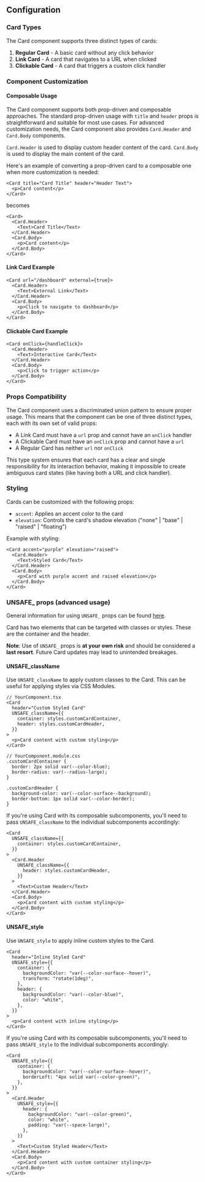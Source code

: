## Configuration

### Card Types

The Card component supports three distinct types of cards:

1. **Regular Card** - A basic card without any click behavior
2. **Link Card** - A card that navigates to a URL when clicked
3. **Clickable Card** - A card that triggers a custom click handler

### Component Customization

#### Composable Usage

The Card component supports both prop-driven and composable approaches. The
standard prop-driven usage with `title` and `header` props is straightforward
and suitable for most use cases. For advanced customization needs, the Card
component also provides `Card.Header` and `Card.Body` components.

`Card.Header` is used to display custom header content of the card. `Card.Body`
is used to display the main content of the card.

Here's an example of converting a prop-driven card to a composable one when more
customization is needed:

```tsx
<Card title="Card Title" header="Header Text">
  <p>Card content</p>
</Card>
```

becomes

```tsx
<Card>
  <Card.Header>
    <Text>Card Title</Text>
  </Card.Header>
  <Card.Body>
    <p>Card content</p>
  </Card.Body>
</Card>
```

#### Link Card Example

```tsx
<Card url="/dashboard" external={true}>
  <Card.Header>
    <Text>External Link</Text>
  </Card.Header>
  <Card.Body>
    <p>Click to navigate to dashboard</p>
  </Card.Body>
</Card>
```

#### Clickable Card Example

```tsx
<Card onClick={handleClick}>
  <Card.Header>
    <Text>Interactive Card</Text>
  </Card.Header>
  <Card.Body>
    <p>Click to trigger action</p>
  </Card.Body>
</Card>
```

### Props Compatibility

The Card component uses a discriminated union pattern to ensure proper usage.
This means that the component can be one of three distinct types, each with its
own set of valid props:

- A Link Card must have a `url` prop and cannot have an `onClick` handler
- A Clickable Card must have an `onClick` prop and cannot have a `url`
- A Regular Card has neither `url` nor `onClick`

This type system ensures that each card has a clear and single responsibility
for its interaction behavior, making it impossible to create ambiguous card
states (like having both a URL and click handler).

### Styling

Cards can be customized with the following props:

- `accent`: Applies an accent color to the card
- `elevation`: Controls the card's shadow elevation ("none" | "base" | "raised"
  | "floating")

Example with styling:

```tsx
<Card accent="purple" elevation="raised">
  <Card.Header>
    <Text>Styled Card</Text>
  </Card.Header>
  <Card.Body>
    <p>Card with purple accent and raised elevation</p>
  </Card.Body>
</Card>
```

### UNSAFE\_ props (advanced usage)

General information for using `UNSAFE_` props can be found
[here](/guides/customizing-components).

Card has two elements that can be targeted with classes or styles. These are the
container and the header.

**Note**: Use of `UNSAFE_` props is **at your own risk** and should be
considered a **last resort**. Future Card updates may lead to unintended
breakages.

#### UNSAFE_className

Use `UNSAFE_className` to apply custom classes to the Card. This can be useful
for applying styles via CSS Modules.

```tsx
// YourComponent.tsx
<Card
  header="Custom Styled Card"
  UNSAFE_className={{
    container: styles.customCardContainer,
    header: styles.customCardHeader,
  }}
>
  <p>Card content with custom styling</p>
</Card>

// YourComponent.module.css
.customCardContainer {
  border: 2px solid var(--color-blue);
  border-radius: var(--radius-large);
}

.customCardHeader {
  background-color: var(--color-surface--background);
  border-bottom: 1px solid var(--color-border);
}
```

If you're using Card with its composable subcomponents, you'll need to pass
`UNSAFE_className` to the individual subcomponents accordingly:

```tsx
<Card
  UNSAFE_className={{
    container: styles.customCardContainer,
  }}
>
  <Card.Header
    UNSAFE_className={{
      header: styles.customCardHeader,
    }}
  >
    <Text>Custom Header</Text>
  </Card.Header>
  <Card.Body>
    <p>Card content with custom styling</p>
  </Card.Body>
</Card>
```

#### UNSAFE_style

Use `UNSAFE_style` to apply inline custom styles to the Card.

```tsx
<Card
  header="Inline Styled Card"
  UNSAFE_style={{
    container: {
      backgroundColor: "var(--color-surface--hover)",
      transform: "rotate(1deg)",
    },
    header: {
      backgroundColor: "var(--color-blue)",
      color: "white",
    },
  }}
>
  <p>Card content with inline styling</p>
</Card>
```

If you're using Card with its composable subcomponents, you'll need to pass
`UNSAFE_style` to the individual subcomponents accordingly:

```tsx
<Card
  UNSAFE_style={{
    container: {
      backgroundColor: "var(--color-surface--hover)",
      borderLeft: "4px solid var(--color-green)",
    },
  }}
>
  <Card.Header
    UNSAFE_style={{
      header: {
        backgroundColor: "var(--color-green)",
        color: "white",
        padding: "var(--space-large)",
      },
    }}
  >
    <Text>Custom Styled Header</Text>
  </Card.Header>
  <Card.Body>
    <p>Card content with custom container styling</p>
  </Card.Body>
</Card>
```
